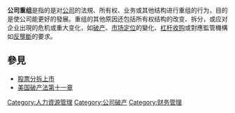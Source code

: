{{Expand language|1=en|time=2020-11-06T14:03:40+00:00}}
'''公司重组'''是指的是对[[公司|公司]]的法規、所有权、业务或其他结构进行重组的行为，目的是使公司能更好的發展。重组的其他原因还包括所有权结构的改变、拆分，或应对企业出現的危机或重大变化，如[[破產|破产]]、[[市场定位|市场定位]]的變化、[[杠杆收购|杠杆收购]]或對應監管機構如[[反壟斷|反壟斷]]的要求。

== 參見 ==

* [[股票分拆上市|股票分拆上市]]
* [[美国破产法第十一章|美国破产法第十一章]]

[[Category:人力資源管理|Category:人力資源管理]]
[[Category:公司破产|Category:公司破产]]
[[Category:财务管理|Category:财务管理]]
{{Commerce-stub}}